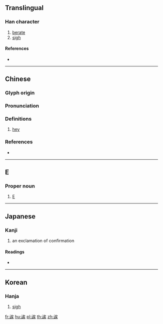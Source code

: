 {{character info/new}}
{{also|唉|诶}}
==Translingual==

===Han character===
{{Han char|rn=149|rad=言|as=07|sn=14|four=03634|canj=YRIOK}}

# [[berate]]
# [[sigh]]

====References====
* {{Han ref|kx=1161.290|dkj=35513|dj=1626.350|hdz=63980.140|uh=8A92|ud=35474|bh=E44D|bd=58445}}

----
==Chinese==
{{zh-forms|s=诶}}

===Glyph origin===
{{Han etym}}

===Pronunciation===
{{zh-pron
|m=xī,yì,éi,ěi,èi
|c=e6,ei6
|h=pfs=
|md=
|mn=
|w=
|mc=y
|oc=y
|cat=intj
}}

===Definitions===
{{zh-hanzi}}

# [[hey]]
===References===
* {{R:yue:Hanzi}}

----

==E==

===Proper noun===
{{head|eee|proper noun}}

# [[E]] {{qualifier|language}}

----

==Japanese==

===Kanji===
{{ja-kanji|grade=|rs=言07}}

# an exclamation of confirmation

====Readings====
* {{ja-readings|on=[[き]] (ki), [[かい]] (kai), [[あい]] (ai), [[い]] (i)|kun=[[ああ]] (aa)|nanori=}}

----

==Korean==

===Hanja===
{{ko-hanja|hangeul=희|eumhun=|rv=hui|mr=hŭi|y=huy}}

# [[sigh]]

[[fr:誒]]
[[hu:誒]]
[[pl:誒]]
[[th:誒]]
[[zh:誒]]